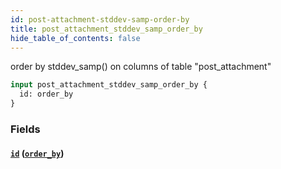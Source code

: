 ```yaml
---
id: post-attachment-stddev-samp-order-by
title: post_attachment_stddev_samp_order_by
hide_table_of_contents: false
---
```



order by stddev_samp() on columns of table "post_attachment"

```graphql
input post_attachment_stddev_samp_order_by {
  id: order_by
}
```


### Fields

#### [`id`](#) ([`order_by`](../enums/order-by))






